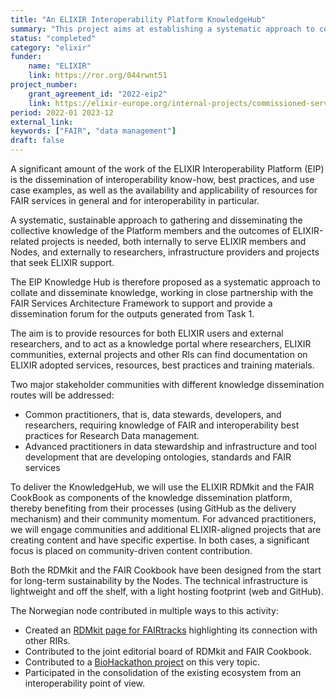 ```yaml
---
title: "An ELIXIR Interoperability Platform KnowledgeHub"
summary: "This project aims at establishing a systematic approach to collate and disseminate knowledge, working in close partnership with the FAIR Services Architecture Framework to support and provide a dissemination forum for the outputs of the platform"
status: "completed"
category: "elixir"
funder:
    name: "ELIXIR"
    link: https://ror.org/044rwnt51
project_number:
    grant_agreement_id: "2022-eip2"
    link: https://elixir-europe.org/internal-projects/commissioned-services/2022-eip2
period: 2022-01 2023-12
external_link:
keywords: ["FAIR", "data management"]
draft: false
---
```


A significant amount of the work of the ELIXIR Interoperability Platform (EIP) is the dissemination of interoperability know-how, best practices, and use case examples, as well as the availability and applicability of resources for FAIR services in general and for interoperability in particular.

A systematic, sustainable approach to gathering and disseminating the collective knowledge of the Platform members and the outcomes of ELIXIR-related projects is needed, both internally to serve ELIXIR members and Nodes, and externally to researchers, infrastructure providers and projects that seek ELIXIR support.

The EIP Knowledge Hub is therefore proposed as a systematic approach to collate and disseminate knowledge, working in close partnership with the FAIR Services Architecture Framework to support and provide a dissemination forum for the outputs generated from Task 1.

The aim is to provide resources for both ELIXIR users and external researchers, and to act as a knowledge portal where researchers, ELIXIR communities, external projects and other RIs can find documentation on ELIXIR adopted services, resources, best practices and training materials.

Two major stakeholder communities with different knowledge dissemination routes will be addressed:

* Common practitioners, that is, data stewards, developers, and researchers, requiring knowledge of FAIR and interoperability best practices for Research Data management.
* Advanced practitioners in data stewardship and infrastructure and tool development that are developing ontologies, standards and FAIR services

To deliver the KnowledgeHub, we will use the ELIXIR RDMkit and the FAIR CookBook as components of the knowledge dissemination platform, thereby benefiting from their processes (using GitHub as the delivery mechanism) and their community momentum. For advanced practitioners, we will engage communities and additional ELIXIR-aligned projects that are creating content and have specific expertise. In both cases, a significant focus is placed on community-driven content contribution.

Both the RDMkit and the FAIR Cookbook have been designed from the start for long-term sustainability by the Nodes. The technical infrastructure is lightweight and off the shelf, with a light hosting footprint (web and GitHub).

The Norwegian node contributed in multiple ways to this activity:
* Created an [RDMkit page for FAIRtracks](https://rdmkit.elixir-europe.org/fairtracks_assembly) highlighting its connection with other RIRs.
* Contributed to the joint editorial board of RDMkit and FAIR Cookbook.
* Contributed to a [BioHackathon project](https://doi.org/10.37044/osf.io/emc2f ) on this very topic.
* Participated in the consolidation of the existing ecosystem from an interoperability point of view.
